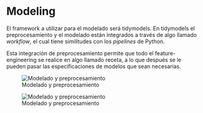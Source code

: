 # Modeling {#sec-modeling .unnumbered}

El framework a utilizar para el modelado será tidymodels.  En tidymodels el
preprocesamiento y el modelado están integrados a través de algo llamado
*workflow*, el cual tiene similitudes con los *pipelines* de Python.

Esta integración de preprocesamiento permite que todo el feature-engineering
se realice en algo llamado receta, a lo que después se le pueden pasar las
especificaciones de modelos que sean necesarias. 

![Modelado y preprocesamiento](imagenes/data_analysis_process.png)


![Modelado y preprocesamiento](imagenes/proper-workflow.svg)